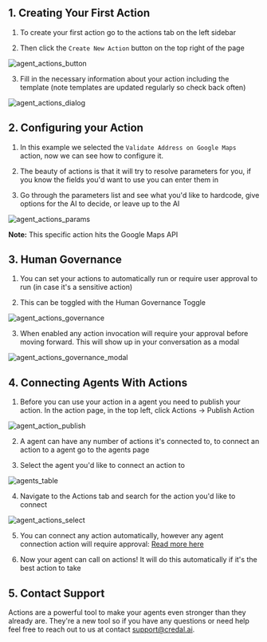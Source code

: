 
## 1. **Creating Your First Action**

1. To create your first action go to the actions tab on the left sidebar

2. Then click the `Create New Action` button on the top right of the page

![agent_actions_button](/docs/assets/actions/create-action.png)

3. Fill in the necessary information about your action including the template (note templates are updated regularly so check back often)

![agent_actions_dialog](/docs/assets/actions/create-action-dialog.png)

## 2. **Configuring your Action**

1. In this example we selected the `Validate Address on Google Maps` action, now we can see how to configure it.

2. The beauty of actions is that it will try to resolve parameters for you, if you know the fields you'd want to use you can enter them in

3. Go through the parameters list and see what you'd like to hardcode, give options for the AI to decide, or leave up to the AI

![agent_actions_params](/docs/assets/actions/action-params.png)

**Note:** This specific action hits the Google Maps API

## 3. **Human Governance**

1. You can set your actions to automatically run or require user approval to run (in case it's a sensitive action)

2. This can be toggled with the Human Governance Toggle

![agent_actions_governance](/docs/assets/actions/action-governance.png)

3. When enabled any action invocation will require your approval before moving forward. This will show up in your conversation as a modal

![agent_actions_governance_modal](/docs/assets/actions/governance-modal.png)

## 4. **Connecting Agents With Actions**

1. Before you can use your action in a agent you need to publish your action. In the action page, in the top left, click Actions -> Publish Action

![agent_action_publish](/docs/assets/actions/action-publish.png)

2. A agent can have any number of actions it's connected to, to connect an action to a agent go to the agents page

3. Select the agent you'd like to connect an action to

![agents_table](/docs/assets/copilots/copilot-collaboration/copilots-table.png)

4. Navigate to the Actions tab and search for the action you'd like to connect

![agent_actions_select](/docs/assets/actions/select-action.png)

5. You can connect any action automatically, however any agent connection action will require approval: [Read more here](/getting-started/actions/agent-collaboration)

6. Now your agent can call on actions! It will do this automatically if it's the best action to take

## 5. Contact Support

Actions are a powerful tool to make your agents even stronger than they already are.
They're a new tool so if you have any questions or need help feel free to reach out to us at contact support@credal.ai.
